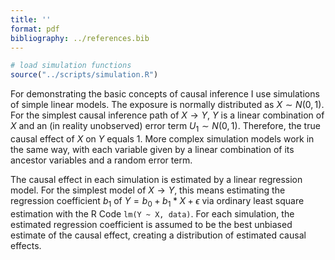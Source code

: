 ```yaml
---
title: ''
format: pdf
bibliography: ../references.bib
---
```


```r
# load simulation functions
source("../scripts/simulation.R")
```

For demonstrating the basic concepts of causal inference I use simulations of simple linear models. The exposure is normally distributed as $X \sim N(0,1)$. For the simplest causal inference path of $X \rightarrow Y$, $Y$ is a linear combination of $X$ and an (in reality unobserved) error term $U_1 \sim N(0,1)$. Therefore, the true causal effect of $X$ on $Y$ equals 1.  More complex simulation models work in the same way, with each variable given by a linear combination of its ancestor variables and a random error term.

The causal effect in each simulation is estimated by a linear regression model. For the simplest model of $X \rightarrow Y$, this means estimating the regression coefficient $b_1$ of $Y = b_0 + b_1 * X + \epsilon$ via ordinary least square estimation with the R Code `lm(Y ~ X, data)`. For each simulation, the estimated regression coefficient is assumed to be the best unbiased estimate of the causal effect, creating a distribution of estimated causal effects. 

